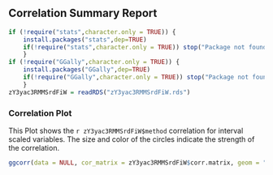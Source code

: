 ## Correlation Summary Report

```r
if (!require("stats",character.only = TRUE)) {
    install.packages("stats",dep=TRUE)
    if(!require("stats",character.only = TRUE)) stop("Package not found")
    }
if (!require("GGally",character.only = TRUE)) {
    install.packages("GGally",dep=TRUE)
    if(!require("GGally",character.only = TRUE)) stop("Package not found")
    }
zY3yac3RMMSrdFiW = readRDS("zY3yac3RMMSrdFiW.rds")
```
### Correlation Plot
This Plot shows the `r zY3yac3RMMSrdFiW$method` correlation for interval scaled variables. The size and color of the circles indicate the strength of the correlation.
```r
ggcorr(data = NULL, cor_matrix = zY3yac3RMMSrdFiW$corr.matrix, geom = "circle", nbreaks = 10)
```
